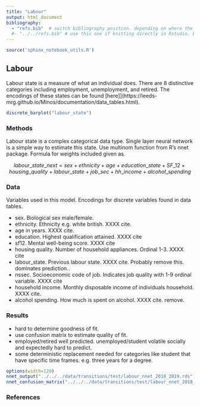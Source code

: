 ```yaml
---
title: "Labour"
output: html_document
bibliography: 
  - "refs.bib"  # switch bibliography position. depending on where the file is being run. stick to this one when compiling the website using the makefile.
  #- "../../refs.bib" # use this one if knitting directly in Rstudio. Easier for debugging.
---
```


```r
source('sphinx_notebook_utils.R')
```

## Labour

Labour state is a measure of what an individual does. There are 8 distinctive categories including employment, unemployment, and retired. 
The encodings of these states can be found [here]](https://leeds-mrg.github.io/Minos/documentation/data_tables.html).

```r
discrete_barplot("labour_state")
```

### Methods

Labour state is a complex categorical data type. Single layer neural network is a simple way to estimate this state. Use multinom function from R's nnet package. Formula for weights included given as.

$$labour\_state\_next = sex + ethnicity + age + education\_state + SF\_12 + housing\_quality + labour\_state + job\_sec + hh\_income + alcohol\_spending$$
  
### Data
  
Variables used in this model. Encodings for discrete variables found in data tables.

- sex. Biological sex male/female.
- ethnicity. Ethnicity e.g. white british. XXXX cite.
- age in years. XXXX cite.
- education. Highest qualification attained. XXXX cite 
- sf12. Mental well-being score. XXXX cite
- housing quality. Number of household appliances. Ordinal 1-3. XXXX cite
- labour_state. Previous labour state. XXXX cite. Probably remove this. dominates prediction..
- nssec. Socioeconomic code of job. Indicates job quality with 1-9 ordinal variable. XXXX cite
- household income. Monthly disposable income of individuals household. XXXX cite.
- alcohol spending. How much is spent on alcohol. XXXX cite. remove.

### Results
  
  - hard to determine goodness of fit. 
  - use confusion matrix to estimate quality of fit. 
  - employed/retired well predicted. unemployed/student volatile socially and expectedly hard to predict. 
  - some deterministic replacement needed for categories like student that have specific time frames. e.g. three years for a degree.

```r
options(width=120)
nnet_output("../../../data/transitions/test/labour_nnet_2018_2019.rds") #e.g. ../../../data/transitions/test/housing_clm_2018_2019.rds
nnet_confusion_matrix("../../../data/transitions/test/labour_nnet_2018_2019.rds", mode='multinom', 'factor(labour_state)')
```


### References